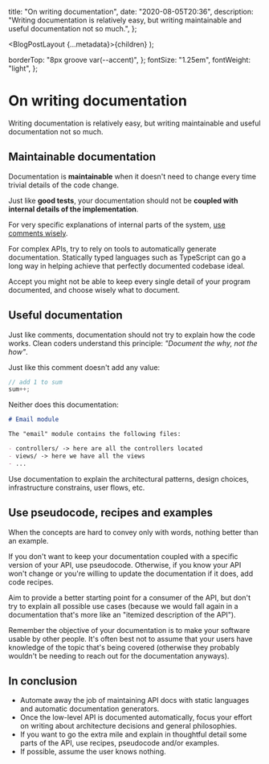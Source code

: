   title: "On writing documentation",
  date: "2020-08-05T20:36",
  description:
    "Writing documentation is relatively easy, but writing maintainable and useful documentation not so much.",
};

  <BlogPostLayout {...metadata}>{children}</BlogPostLayout>
);

  borderTop: "8px groove var(--accent)",
};
  fontSize: "1.25em",
  fontWeight: "light",
};

# On writing documentation

Writing documentation is relatively easy, but writing maintainable and useful documentation not so much.

<div style={separatorStyles} />

## Maintainable documentation

Documentation is **maintainable** when it doesn't need to change every time trivial details of the code change.

Just like **good tests**, your documentation should not be **coupled with internal details of the implementation**.

For very specific explanations of internal parts of the system, [use comments wisely](/blog/on-writing-comments/).

For complex APIs, try to rely on tools to automatically generate documentation. Statically typed languages such as TypeScript
can go a long way in helping achieve that perfectly documented codebase ideal.

<div style={highlightedContentStyles}>

Accept you might not be able to keep every single detail of your program documented, and choose wisely what to document.

</div>

<div style={separatorStyles} />

## Useful documentation

Just like comments, documentation should not try to explain how the code works.
Clean coders understand this principle: _"Document the why, not the how"_.

Just like this comment doesn't add any value:

```js
// add 1 to sum
sum++;
```

Neither does this documentation:

```md
# Email module

The "email" module contains the following files:

- controllers/ -> here are all the controllers located
- views/ -> here we have all the views
- ...
```

<div style={highlightedContentStyles}>

Use documentation to explain the architectural patterns, design choices, infrastructure constrains, user flows, etc.

</div>

<div style={separatorStyles} />

## Use pseudocode, recipes and examples

When the concepts are hard to convey only with words, nothing better than an example.

If you don't want to keep your documentation coupled with a specific version of your API, use pseudocode. Otherwise, if you know your API won't change or you're willing to update the documentation if it does, add code recipes.

Aim to provide a better starting point for a consumer of the API, but don't try to explain all possible use cases (because we would fall again in a documentation that's more like an "itemized description of the API").

Remember the objective of your documentation is to make your software usable by other people. It's often best not to assume that your users have knowledge of the topic that's being covered (otherwise they probably wouldn't be needing to reach out for the documentation anyways).

<div style={separatorStyles} />

## In conclusion

- Automate away the job of maintaining API docs with static languages and automatic documentation generators.
- Once the low-level API is documented automatically, focus your effort on writing about architecture decisions and general philosophies.
- If you want to go the extra mile and explain in thoughtful detail some parts of the API, use recipes, pseudocode and/or examples.
- If possible, assume the user knows nothing.

